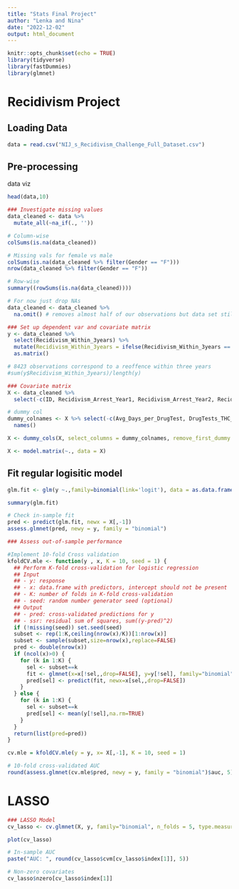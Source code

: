 ```yaml
---
title: "Stats Final Project"
author: "Lenka and Nina"
date: "2022-12-02"
output: html_document
---
```


```r
knitr::opts_chunk$set(echo = TRUE)
library(tidyverse)
library(fastDummies)
library(glmnet)
```

# Recidivism Project

## Loading Data

```r
data = read.csv("NIJ_s_Recidivism_Challenge_Full_Dataset.csv")
```

## Pre-processing 

data viz

```r
head(data,10)
```
```r
### Investigate missing values
data_cleaned <- data %>%
  mutate_all(~na_if(., ''))

# Column-wise
colSums(is.na(data_cleaned)) 

# Missing vals for female vs male
colSums(is.na(data_cleaned %>% filter(Gender == "F"))) 
nrow(data_cleaned %>% filter(Gender == "F"))

# Row-wise
summary((rowSums(is.na(data_cleaned))))

# For now just drop NAs
data_cleaned <- data_cleaned %>%
  na.omit() # removes almost half of our observations but data set still very large (note that this removes all entries for females)
```

```r
### Set up dependent var and covariate matrix
y <- data_cleaned %>%
  select(Recidivism_Within_3years) %>%
  mutate(Recidivism_Within_3years = ifelse(Recidivism_Within_3years == "true", 1, 0)) %>%
  as.matrix()

# 8423 observations correspond to a reoffence within three years
#sum(y$Recidivism_Within_3years)/length(y)

### Covariate matrix
X <- data_cleaned %>%
  select(-c(ID, Recidivism_Arrest_Year1, Recidivism_Arrest_Year2, Recidivism_Arrest_Year3, Training_Sample,Recidivism_Within_3years)) 

# dummy col 
dummy_colnames <- X %>% select(-c(Avg_Days_per_DrugTest, DrugTests_THC_Positive,DrugTests_Cocaine_Positive, DrugTests_Meth_Positive, DrugTests_Other_Positive, Percent_Days_Employed, Jobs_Per_Year)) %>%
  names()

X <- dummy_cols(X, select_columns = dummy_colnames, remove_first_dummy = TRUE, remove_selected_columns = TRUE)

X <- model.matrix(~., data = X)

```

## Fit regular logisitic model

```r
glm.fit <- glm(y ~.,family=binomial(link='logit'), data = as.data.frame(X[,-1]))

summary(glm.fit)

# Check in-sample fit
pred <- predict(glm.fit, newx = X[,-1])
assess.glmnet(pred, newy = y, family = "binomial")

```
```r
### Assess out-of-sample performance

#Implement 10-fold Cross validation
kfoldCV.mle <- function(y , x, K = 10, seed = 1) {
  ## Perform K-fold cross-validation for logistic regression
  ## Input
  ## - y: response
  ## - x: data.frame with predictors, intercept should not be present
  ## - K: number of folds in K-fold cross-validation
  ## - seed: random number generator seed (optional)
  ## Output
  ## - pred: cross-validated predictions for y
  ## - ssr: residual sum of squares, sum((y-pred)^2)
  if (!missing(seed)) set.seed(seed)
  subset <- rep(1:K,ceiling(nrow(x)/K))[1:nrow(x)]
  subset <- sample(subset,size=nrow(x),replace=FALSE)
  pred <- double(nrow(x))
  if (ncol(x)>0) {
    for (k in 1:K) {
      sel <- subset==k 
      fit <- glmnet(x=x[!sel,,drop=FALSE], y=y[!sel], family="binomial", lambda=0)  
      pred[sel] <- predict(fit, newx=x[sel,,drop=FALSE])
    }
  } else {
    for (k in 1:K) {
      sel <- subset==k
      pred[sel] <- mean(y[!sel],na.rm=TRUE)
    }
  }
  return(list(pred=pred))
}

cv.mle = kfoldCV.mle(y = y, x= X[,-1], K = 10, seed = 1)

# 10-fold cross-validated AUC
round(assess.glmnet(cv.mle$pred, newy = y, family = "binomial")$auc, 5)
```


# LASSO
```r
### LASSO Model
cv_lasso <- cv.glmnet(X, y, family="binomial", n_folds = 5, type.measure = 'auc')

plot(cv_lasso)

# In-sample AUC
paste("AUC: ", round(cv_lasso$cvm[cv_lasso$index[1]], 5))

# Non-zero covariates
cv_lasso$nzero[cv_lasso$index[1]]

```